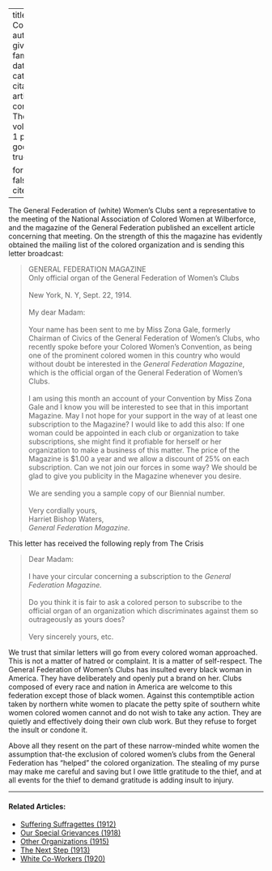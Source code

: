 
---
title: 'A Correspondence'
author:
  - name:
      given: W.E.B.
      family: Du Bois
date: May 1914
categories: 
  - ""
citation: 
  type: article-journal
  container-title: The Crisis
  volume: 9
  issue: 1
  page: 30
google-scholar: true

format:
  html:
    toc: false
    appendix-cite-as: display
---



The General Federation of (white) Women's Clubs sent a representative to
the meeting of the National Association of Colored Women at Wilberforce, and the magazine of the General Federation published an
excellent article concerning that meeting. On the strength of this the
magazine has evidently obtained the mailing list of the colored
organization and is sending this letter broadcast:

> GENERAL FEDERATION MAGAZINE
> &nbsp;    
> Only official organ of the General Federation of Women's Clubs   
> &nbsp;        
> New York, N. Y, Sept. 22, 1914.    
> &nbsp;    
> My dear Madam:   
> &nbsp;    
> Your name has been sent to me by Miss Zona Gale, formerly Chairman of
Civics of the General Federation of Women's Clubs, who recently spoke
before your Colored Women's Convention, as being one of the prominent
colored women in this country who would without doubt be interested in
the *General Federation Magazine*, which is the official organ of the
General Federation of Women's Clubs.       
> &nbsp;    
> I am using this month an account of your Convention by Miss Zona Gale
and I know you will be interested to see that in this important
Magazine. May I not hope for your support in the way of at least one
subscription to the Magazine? I would like to add this also: If one
woman could be appointed in each club or organization to take
subscriptions, she might find it profiable for herself or her
organization to make a business of this matter. The price of the
Magazine is $1.00 a year and we allow a discount of 25% on each
subscription. Can we not join our forces in some way? We should be glad
to give you publicity in the Magazine whenever you desire.       
> &nbsp;    
> We are sending you a sample copy of our Biennial number.       
> &nbsp;    
> Very cordially yours,
> &nbsp;    
> Harriet Bishop Waters,
> &nbsp;    
> *General Federation Magazine.*

This letter has received the following reply from <span class="small-caps">The Crisis</span>

> Dear Madam:       
> &nbsp;    
> I have your circular concerning a subscription to the *General
Federation Magazine.*       
> &nbsp;    
> Do you think it is fair to ask a colored person to subscribe to the
official organ of an organization which discriminates against them so
outrageously as yours does?       
> &nbsp;    
> Very sincerely yours, etc.

We trust that similar letters will go from every colored woman
approached. This is not a matter of hatred or complaint. It is a matter
of self-respect. The General Federation of Women's Clubs has insulted
every black woman in America. They have deliberately and openly put a
brand on her. Clubs composed of every race and nation in America are
welcome to this federation except those of black women. Against this
contemptible action taken by northern white women to placate the petty
spite of southern white women colored women cannot and do not wish to
take any action. They are quietly and effectively doing their own club
work. But they refuse to forget the insult or condone it.

Above all they resent on the part of these narrow-minded white women the
assumption that-the exclusion of colored women's clubs from the General
Federation has "helped" the colored organization. The stealing of my
purse may make me careful and saving but I owe little gratitude to the
thief, and at all events for the thief to demand gratitude is adding
insult to injury.

<!-- Similar articles start here -->

<hr>
#### Related Articles:

* [Suffering Suffragettes (1912)](/Volumes/04/02/suffering_suffragettes.html)
* [Our Special Grievances (1918)](/Volumes/16/05/our_special_greivances.html)
* [Other Organizations (1915)](/Volumes/10/05/other_organizations.html)
* [The Next Step (1913)](/Volumes/06/02/next_step.html)
* [White Co-Workers (1920)](/Volumes/20/01/white_coworkers.html)

<!-- Similar articles end here -->